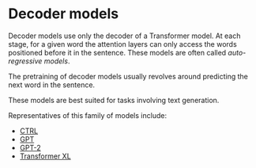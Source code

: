 # Decoder models

<CourseFloatingBanner
    chapter={1}
    classNames="absolute z-10 right-0 top-0"
/>

<Youtube id="d_ixlCubqQw" />

Decoder models use only the decoder of a Transformer model. At each stage, for a given word the attention layers can only access the words positioned before it in the sentence. These models are often called *auto-regressive models*.

The pretraining of decoder models usually revolves around predicting the next word in the sentence.

These models are best suited for tasks involving text generation.

Representatives of this family of models include:

- [CTRL](https://huggingface.co/transformers/model_doc/ctrl.html)
- [GPT](https://huggingface.co/transformers/model_doc/gpt.html)
- [GPT-2](https://huggingface.co/transformers/model_doc/gpt2.html)
- [Transformer XL](https://huggingface.co/transformers/model_doc/transfo-xl.html)
